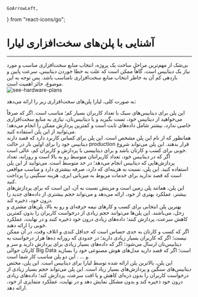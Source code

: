    GoArrowLeft,
} from "react-icons/go";

<Layout>
<Head>
<title>مستندات منابع سخت‌افزاری دیتابیس  - لیارا</title>
<meta property="og:title" content="مستندات خدمات رایانش ابری لیارا" />
<meta property="og:description" content="مستندات مربوط به منابع سخت‌افزاری دیتابیس و آشنایی با جزئیات آن "  />
</Head>

# آشنایی با پلن‌های سخت‌افزاری لیارا

<hr className="mb-2" />
بی‌شک از مهم‌ترین مراحل ساخت یک پروژه، انتخاب منابع سخت‌افزاری مناسب و مورد نیاز یک دیتابیس است. گاهاً ممکن است که علت به خطا خوردن دیتابیس، سرعت پایین و بازدهی کم آن به خاطر انتخاب منابع سخت‌افزاری نامناسب باشد. پس توجه به این موضوع، حائز اهمیت است.
<div className="h-2" />
<img src="https://media.liara.ir/docs/database-hardware-plans.png" alt="see-hardware-plans"/>
<div className="h-4" />

به صورت کلی، لیارا پلن‌های سخت‌افزاری زیر را ارائه می‌دهد:

<Section id='mercury' title="پلن عطارد (رایگان)" />
این پلن برای دیتابیس‌های سبک با تعداد کاربران بسیار کم؛ مناسب است. اگر که صرفاً می‌خواهید از دیتابیس خود، تست بگیرید و یا دیتابیس‌تان، نیازی به منابع سخت‌افزاری خاصی ندارد، بیشتر شامل داده‌های ثابت است و کمترین پردازش ممکن را انجام می‌دهد؛ می‌توانید از این پلن استفاده کنید. 

<Section id='venus' title="پلن زهره (آغازین)" />
همانطور که از نام این پلن مشخص است. این پلن برای کسانی کاربرد دارد که قصد دارند دیتابیس خود را برای اولین بار در حالت production قرار بدهند. این پلن می‌تواند شروع خوبی برای کسب و کارتان باشد و برای دیتابیسی با پردازش و کاربران کم، عالی است. 

<Section id='earth' title="پلن زمین (اقتصادی)" />
اگر که در دیتابیس خود، تعداد کاربرانتان متوسط رو به بالا است و روزانه، تعداد پردازش‌هایی که دیتابیس انجام می‌دهد؛ در حد متوسط است. می‌توانید از این پلن استفاده کنید. این پلن، نسبت به هزینه‌ای که دارد، صرفه بیشتری دارد و مناسب مواقعی است که قصد ندارید برای خدمات مربوط به میزبانی ابری، هزینه سنگینی را پرداخت کنید.  

<Section id='mars' title="پلن مریخ (اقتصادی پلاس)" />
این پلن، همانند پلن زمین است و مزیتش نسبت به آن، این است که 
برای پردازش‌های بیشتر، عملکرد بهتری از خود، ارائه می‌دهد و می‌تواند حجم بیشتری از داده‌های جدید را درون خود، ذخیره کند.

<Section id='jupiter-saturn' title="پلن‌های مشتری و زحل (استاندارد و استاندارد پلاس)" />
بهترین پلن انتخابی برای کسب و کارهای نیمه حرفه‌ای و رو به بالا، پلن‌های مشتری و زحل، می‌باشند. این پلن‌ها می‌توانند حجم زیادی از درخواست کاربران را بدون کمترین کاهش سرعت، پردازش کنند؛ داده‌های زیادی درون خود ذخیره کنند و در نهایت، عملکرد خوبی را ارائه دهند.

<Section id='uranus-neptune' title="پلن‌های اورانوس و نپتون (حرفه‌ای و حرفه‌ای پلاس)" />
اگر که کسب و کارتان به حدی حساس است که حداقل کندی و اتلاف وقت، در آن 
ممکن نیست؛ اگر که کاربران بسیار زیادی دارید؛ در حدودی که روزانه ده‌ها هزار درخواست به دیتابیس‌تان ارسال می‌شود؛ اگر که داده‌های بسیار زیادی برای پردازش دارید و سر و کارتان حوالی Big Data است؛ اگر که قصد دارید مدل‌های هوش مصنوعی خود را بسازید و ... . این دو پلن مناسب کار شما است.

<Section id='plutu' title="پلن پلوتون (اکستریم)" />
این پلن، بالاترین پلن ارائه شده توسط لیارا برای دیتابیس است. این پلن، مختص دیتابیس‌های سنگین و پردازش‌های بسیار زیاد است. این پلن می‌تواند حجم بسیار زیادی از درخواست کاربران را بدون ذره‌ای کاهش  و یا افت سرعت، پردازش کند؛ داده‌های زیادی درون خود ذخیره کند و بدون مشکل نمایش دهد و در نهایت، عملکرد متمایزی از خود، ارائه دهد.

</Layout>